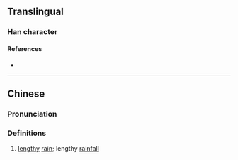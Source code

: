 {{character info}}
==Translingual==

===Han character===
{{Han char|rn=85|rad=水|as=16|sn=19|four=|canj=EMBD|ids=⿰氵霖}}

====References====
* {{Han ref|kx=0660.271|hdz=31783.051|uh=702E|ud=28718}}

----

==Chinese==
{{zh-forms}}

===Pronunciation===
{{zh-pron
|m=lián
|c=lam4
|mc=
|oc=
|ma=
|cat=n
}}

===Definitions===
{{zh-hanzi}}

# [[lengthy]] [[rain]]; lengthy [[rainfall]]